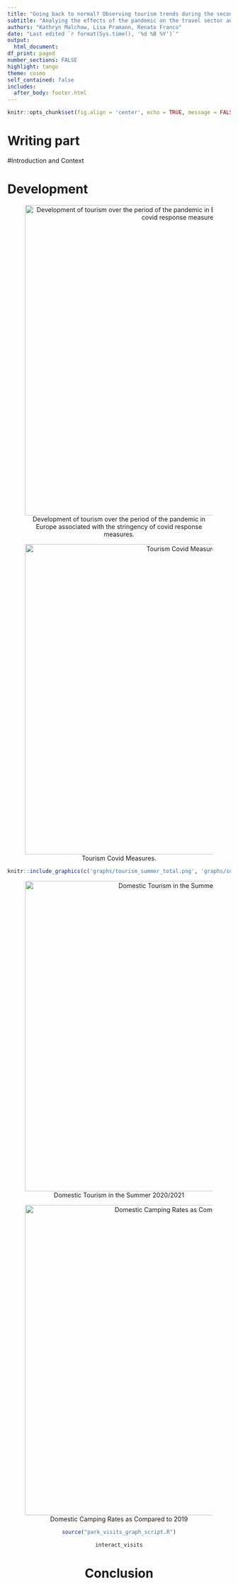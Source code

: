 ```yaml
---
title: "Going back to normal? Observing tourism trends during the second pandemic year"
subtitle: "Analying the effects of the pandemic on the travel sector and tourism"
authors: "Kathryn Malchow, Lisa Pramann, Renato Franco"
date: "Last edited `r format(Sys.time(), '%d %B %Y')`"
output: 
  html_document:
df_print: paged
number_sections: FALSE
highlight: tango
theme: cosmo
self_contained: false
includes:
  after_body: footer.html
---
```

  
  


```r
knitr::opts_chunk$set(fig.align = 'center', echo = TRUE, message = FALSE, warning = FALSE)
```


# Writing part

#Introduction and Context


# Development


<center>
![Development of tourism over the period of the pandemic in Europe associated with the stringency of covid response measures.](./graphs/tourism_total_2020_2021.gif){width=700px}



![Tourism Covid Measures.](./graphs/tourism_covid_measures.png){width=700px}




```r

knitr::include_graphics(c('graphs/tourism_summer_total.png', 'graphs/summer_covid_measures.png'))

```



![Domestic Tourism in the Summer 2020/2021](./graphs/tourism_summer_domestic.png){width=700px}



![Domestic Camping Rates as Compared to 2019](./graphs/camping_domestic.png){width=700px}










```r


source("park_visits_graph_script.R")

interact_visits

```


# Conclusion

</center>